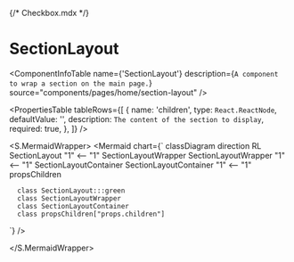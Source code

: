 {/* Checkbox.mdx */}



<Meta title="ApplicationModel/Components/Pages/Home/SectionLayout/docs" />

# SectionLayout

<ComponentInfoTable
  name={'SectionLayout'}
  description={`A component to wrap a section on the main page.`}
  source="components/pages/home/section-layout"
/>

<PropertiesTable
  tableRows={[
    {
      name: 'children',
      type: `React.ReactNode`,
      defaultValue: '',
      description: `The content of the section to display`,
      required: true,
    },
  ]}
/>

<S.MermaidWrapper>
<Mermaid
  chart={`
     classDiagram
     direction RL
      SectionLayout "1" <-- "1" SectionLayoutWrapper
      SectionLayoutWrapper "1" <-- "1" SectionLayoutContainer
      SectionLayoutContainer "1" <-- "1" propsChildren

      class SectionLayout:::green
      class SectionLayoutWrapper
      class SectionLayoutContainer
      class propsChildren["props.children"]

`}
/>

</S.MermaidWrapper>

<ReferenceList tableRows={[]} />
